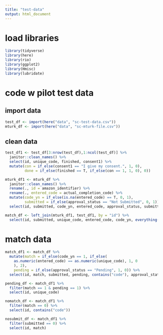 ```yaml
---
title: "test-data"
output: html_document
---
```


# load libraries
```r
library(tidyverse)
library(here)
library(rio)
library(ggplot2)
library(Hmisc)
library(lubridate)
```

# code w pilot test data
## import data
```r
test_df <- import(here("data", "sc-test-data.csv"))
mturk_df <- import(here("data", "sc-mturk-file.csv"))
```

## clean data
```r
test_df1 <- test_df[3:nrow(test_df),1:ncol(test_df)] %>% 
  janitor::clean_names() %>% 
  select(id, unique_code, finished, consent1) %>% 
  mutate(con = if_else(consent1 == "I give my consent.", 1, 0),
         done = if_else(finished == T, if_else(con == 1, 1, 0), 0))

mturk_df1 <- mturk_df %>% 
  janitor::clean_names() %>% 
  rename(., id = amazon_identifier) %>% 
  rename(., entered_code = actual_completion_code) %>% 
  mutate(code_yn = if_else(is.na(entered_code) == T, 0, 1),
         submitted = if_else(approval_status == "Not Submitted", 0, 1)) %>% 
  select(id, submitted, code_yn, entered_code, approval_status, submitted)

match_df <- left_join(mturk_df1, test_df1, by = "id") %>% 
  select(id, submitted, unique_code, entered_code, code_yn, everything())
```

# match data
```r
match_df1 <- match_df %>% 
  mutate(match = if_else(code_yn == 1, if_else(
    as.numeric(entered_code) == as.numeric(unique_code), 1, 0
    ), 2),
    pending = if_else(approval_status == "Pending", 1, 0)) %>% 
  select(id, match, submitted, pending, contains("code"), approval_status)

pending_df <- match_df1 %>% 
  filter(match == 1 & pending == 1) %>% 
  select(id, unique_code)

nomatch_df <- match_df1 %>% 
  filter(match == 0) %>% 
  select(id, contains("code"))

nosubmit_df <- match_df1 %>% 
  filter(submitted == 0) %>% 
  select(id, match)
```


